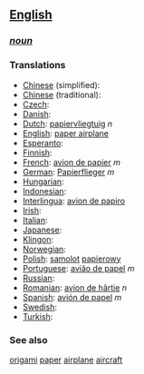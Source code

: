 ==[[English]]==
===''[[noun]]''===

===Translations===
*[[Chinese]] (simplified): [[]]
*[[Chinese]] (traditional): [[]]
*[[Czech]]: [[]]
*[[Danish]]: [[]]
*[[Dutch]]: [[papiervliegtuig]] ''n''
*[[English]]: [[paper airplane]]
*[[Esperanto]]: [[]]
*[[Finnish]]: [[]]
*[[French]]: [[avion de papier]] ''m''
*[[German]]: [[Papierflieger]] ''m''
*[[Hungarian]]: [[]]
*[[Indonesian]]: [[]]
*[[Interlingua]]: [[avion de papiro]]
*[[Irish]]: [[]]
*[[Italian]]: [[]]
*[[Japanese]]: [[]]
*[[Klingon]]: [[]]
*[[Norwegian]]: [[]]
*[[Polish]]: [[samolot]] [[papierowy]]
*[[Portuguese]]: [[avião de papel]] ''m''
*[[Russian]]: [[]]
*[[Romanian]]: [[avion de hârtie]] ''n''
*[[Spanish]]: [[avión de papel]] ''m''
*[[Swedish]]: [[]]
*[[Turkish]]: [[]]

===See also===
[[origami]] [[paper]] [[airplane]] [[aircraft]]